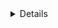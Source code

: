 <Title>Обо мне</Title>
<Details category="job" date="15.12.2021" />

<Text>
  Меня зовут Евгений, мое основное направление frontend разработка, стек 
  <b> Next(React), Apollo</b>.
  <br /> Занимаюсь веб-разработкой с 2019 года. Ранее занимался php разработкой,
  созданием интернет-магазинов и одностраничных сайтов.
</Text>
<Text>
  Активно работаю над разработкой SPA, SSR, Daap приложениями. <br />
  Увлекаюсь в свободное время backend разработкой на Nest и написанием смарт контрактов
  на Solidity, для полного понимания процесса работы.
</Text>

<Label>Инструменты и технологии</Label>
<Text>
  При разработке frontend части использую <b>Next.js(React),
  redux/zustand/apollo/context api</b> (в зависимости от проекта),
  <b>typescript(javascript)</b> как основные технологии. <br />
  Для стилизации  <b>styled-components, sass, module(css/scss), emotion</b>.
  <br />
  Для изолированного отображения компонентов <b>storybook</b>.
  <br />
  Локализация проектов с помощью библиотек <b>i18n</b>.
</Text>
<Text>
  Структура проектов по методологии <a href="https://feature-sliced.design/" target="_blank">feature-sliced</a>.
  <br />
  Коммиты по <a href="https://www.conventionalcommits.org/en/v1.0.0/" target="_blank">Conventional Commits</a>, работа с ветками по git flow.
  <br />
  Написание dockerfile для приложения.
  <br />
</Text>
<Text>
  Как расширения и доп инструменты: Prettier, Eslint, GitLens, Apollo Graphql.
</Text>

<Label>Что изучаю</Label>

<Text>
  <b>Backend</b>
</Text>
<ul>
  <li>Nest js</li>
  <li>node js</li>
  <li>express</li>
  <li>postgres</li>
  <li>redis</li>
  <li>graphql</li>
</ul>

<Text>
  <b>Blockchain</b>
</Text>
<ul>
  <li>Remix</li>
  <li>Solidity</li>
  <li>Truffle</li>
  <li>Mocha(tests)</li>
  <li>*Multi-blockchain development</li>
</ul>
<Text>
  <b>Other</b>
</Text>
<ul>
  <li>Nuxt</li>
  <li>Vue</li>
  <li>Jest</li>
</ul>
